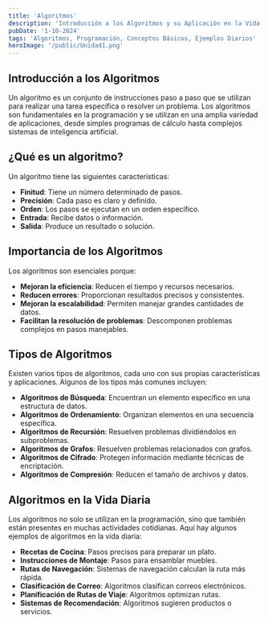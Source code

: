 ---
title: 'Algoritmos'
description: 'Introducción a los Algoritmos y su Aplicación en la Vida Diaria'
pubDate: '1-10-2024'
tags: 'Algoritmos, Programación, Conceptos Básicos, Ejemplos Diarios'
heroImage: '/public/Unidad1.png'
---

## Introducción a los Algoritmos

Un algoritmo es un conjunto de instrucciones paso a paso que se utilizan para realizar una tarea específica o resolver un problema. Los algoritmos son fundamentales en la programación y se utilizan en una amplia variedad de aplicaciones, desde simples programas de cálculo hasta complejos sistemas de inteligencia artificial.

## ¿Qué es un algoritmo?

Un algoritmo tiene las siguientes características:

- **Finitud**: Tiene un número determinado de pasos.
- **Precisión**: Cada paso es claro y definido.
- **Orden**: Los pasos se ejecutan en un orden específico.
- **Entrada**: Recibe datos o información.
- **Salida**: Produce un resultado o solución.

## Importancia de los Algoritmos

Los algoritmos son esenciales porque:

- **Mejoran la eficiencia**: Reducen el tiempo y recursos necesarios.
- **Reducen errores**: Proporcionan resultados precisos y consistentes.
- **Mejoran la escalabilidad**: Permiten manejar grandes cantidades de datos.
- **Facilitan la resolución de problemas**: Descomponen problemas complejos en pasos manejables.

## Tipos de Algoritmos

Existen varios tipos de algoritmos, cada uno con sus propias características y aplicaciones. Algunos de los tipos más comunes incluyen:

- **Algoritmos de Búsqueda**: Encuentran un elemento específico en una estructura de datos.
- **Algoritmos de Ordenamiento**: Organizan elementos en una secuencia específica.
- **Algoritmos de Recursión**: Resuelven problemas dividiéndolos en subproblemas.
- **Algoritmos de Grafos**: Resuelven problemas relacionados con grafos.
- **Algoritmos de Cifrado**: Protegen información mediante técnicas de encriptación.
- **Algoritmos de Compresión**: Reducen el tamaño de archivos y datos.

## Algoritmos en la Vida Diaria

Los algoritmos no solo se utilizan en la programación, sino que también están presentes en muchas actividades cotidianas. Aquí hay algunos ejemplos de algoritmos en la vida diaria:

- **Recetas de Cocina**: Pasos precisos para preparar un plato.
- **Instrucciones de Montaje**: Pasos para ensamblar muebles.
- **Rutas de Navegación**: Sistemas de navegación calculan la ruta más rápida.
- **Clasificación de Correo**: Algoritmos clasifican correos electrónicos.
- **Planificación de Rutas de Viaje**: Algoritmos optimizan rutas.
- **Sistemas de Recomendación**: Algoritmos sugieren productos o servicios.
